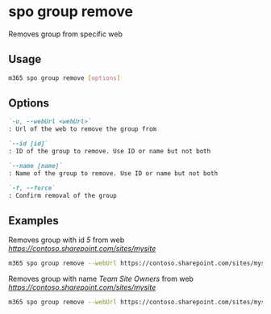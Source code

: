 
# spo group remove

Removes group from specific web

## Usage

```sh
m365 spo group remove [options]
```

## Options

```md definition-list
`-u, --webUrl <webUrl>`
: Url of the web to remove the group from

`--id [id]`
: ID of the group to remove. Use ID or name but not both

`--name [name]`
: Name of the group to remove. Use ID or name but not both

`-f, --force`
: Confirm removal of the group
```

<Global />

## Examples

Removes group with id _5_ from web _https://contoso.sharepoint.com/sites/mysite_

```sh
m365 spo group remove --webUrl https://contoso.sharepoint.com/sites/mysite --id 5
```

Removes group with name _Team Site Owners_ from web _https://contoso.sharepoint.com/sites/mysite_

```sh
m365 spo group remove --webUrl https://contoso.sharepoint.com/sites/mysite --name "Team Site Owners"
```
